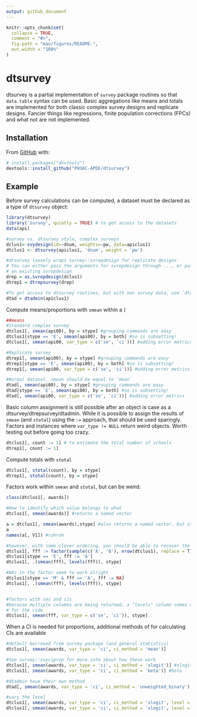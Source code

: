 ```yaml
---
output: github_document
---
```


<!-- README.md is generated from README.Rmd. Please edit that file -->

```r
knitr::opts_chunk$set(
  collapse = TRUE,
  comment = "#>",
  fig.path = "man/figures/README-",
  out.width = "100%"
)
```

# dtsurvey

<!-- badges: start -->
<!-- badges: end -->

dtsurvey is a partial implementation of `survey` package routines so that `data.table` syntax can be used. Basic aggregations like means and totals are implemented for both classic complex survey designs and replicate designs. Fancier things like regressions, finite population corrections (FPCs) and what not are not implemented.

## Installation

From [GitHub](https://github.com/) with:

``` r
# install.packages("devtools")
devtools::install_github("PHSKC-APDE/dtsurvey")
```
## Example

Before survey calculations can be computed, a dataset must be declared as a type of `dtsurvey` object:

```r
library(dtsurvey)
library('survey', quietly = TRUE) # to get access to the datasets
data(api)

#survey vs. dtsurvey style, complex surveys
dclus1<-svydesign(id=~dnum, weights=~pw, data=apiclus1)
dtclus1 <- dtsurvey(apiclus1, 'dnum', weight = 'pw')

#dtsurvey loosely wraps survey::svrepdesign for replicate designs
# You can either pass the arguments for svrepdesign through ..., or pass
# an existing svrepdesign
drep = as.svrepdesign(dclus1)
dtrep1 = dtrepsurvey(drep)

#To get access to dtsurvey routines, but with non survey data, use `dtadmin`
dtad = dtadmin(apiclus1)

```

Compute means/proportions with `smean` within a `[`

```r

##means
#Standard complex survey
dtclus1[, smean(api00), by = stype] #grouping commands are easy
dtclus1[stype == 'E', smean(api00), by = both] #so is subsetting!
dtclus1[, smean(api00, var_type = c('se', 'ci'))] #adding error metrics

#Replicate survey
dtrep1[, smean(api00), by = stype] #grouping commands are easy
dtrep1[stype == 'E', smean(api00), by = both] #so is subsetting!
dtrep1[, smean(api00, var_type = c('se', 'ci'))] #adding error metrics

#Normal dataset. smean should be equal to `mean`
dtad[, smean(api00), by = stype] #grouping commands are easy
dtad[stype == 'E', smean(api00), by = both] #so is subsetting!
dtad[, smean(api00, var_type = c('se', 'ci'))] #adding error metrics


```

Basic column assignment is still possible after an object is case as a dtsurvey/dtrepsurvey/dtadmin. While it is possible to assign the results of `smean` (and `stotal`) using the `:=` approach, that should be used sparingly. Factors and instances where `var_type != NULL` return weird objects. Worth testing out before going too crazy.

```r
dtclus1[, count := 1] # to estimate the total number of schools
dtrep1[, count := 1]

```

Compute totals with `stotal`

```r

dtclus1[, stotal(count), by = stype]
dtrep1[, stotal(count), by = stype]

```

Factors work within `smean` and `stotal`, but can be weird:
```r
class(dtclus1[, awards])

#How to identify which value belongs to what
dtclus1[, smean(awards)] #returns a named vector

a = dtclus1[, smean(awards),stype] #also returns a named vector, but stripped
a
names(a[, V1]) #ruhroh

#however, with some clever ordering, you should be able to recover the levels
dtclus1[, fff := factor(sample(c('A', 'B'), nrow(dtclus1), replace = T))]
dtclus1[stype == 'E', fff := 'A']
dtclus1[, .(smean(fff), levels(fff)), stype]

#NAs in the factor seem to work alright
dtclus1[stype == 'M' & fff == 'A', fff := NA]
dtclus1[, .(smean(fff), levels(fff)), stype]


#factors with ses and cis
#because multiple columns are being returned, a "levels" column comes along
# for the ride
dtclus1[, smean(fff, var_type = c('se', 'ci')), stype]

```

When a CI is needed for proportions, additional methods of for calculating CIs are available

```r

#default borrowed from survey package (and general statistics)
dtclus1[, smean(awards, var_type = 'ci', ci_method = 'mean')]

#See survey::svyciprop for more info about how these work
dtclus1[, smean(awards, var_type = 'ci', ci_method = 'xlogit')] #xlogit
dtclus1[, smean(awards, var_type = 'ci', ci_method = 'beta')] #beta

#dtadmin have their own method
dtad[, smean(awards, var_type = 'ci', ci_method = 'unweighted_binary'), stype]

#vary the level
dtclus1[, smean(awards, var_type = 'ci', ci_method = 'xlogit', level = .9)]
dtclus1[, smean(awards, var_type = 'ci', ci_method = 'xlogit', level = .99)]

```
